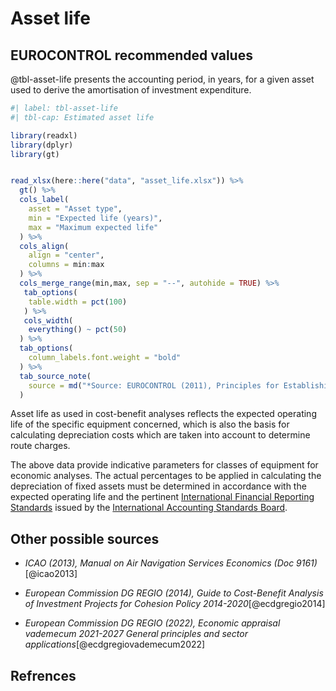 # Asset life {#sec-asset-life}

## EUROCONTROL recommended values

@tbl-asset-life presents the accounting period, in years, for a given asset used
to derive the amortisation of investment expenditure.

```r
#| label: tbl-asset-life
#| tbl-cap: Estimated asset life

library(readxl)
library(dplyr)
library(gt)


read_xlsx(here::here("data", "asset_life.xlsx")) %>% 
  gt() %>% 
  cols_label(
    asset = "Asset type",
    min = "Expected life (years)",
    max = "Maximum expected life"
  ) %>% 
  cols_align(
    align = "center",
    columns = min:max
  ) %>% 
  cols_merge_range(min,max, sep = "--", autohide = TRUE) %>% 
   tab_options(
    table.width = pct(100)
   ) %>% 
   cols_width(
    everything() ~ pct(50)
  ) %>% 
  tab_options(
    column_labels.font.weight = "bold"
  ) %>% 
  tab_source_note(
    source = md("*Source: EUROCONTROL (2011), Principles for Establishing the Cost-Base for Route Charges and the Calculation of the Unit Rates*")
  )
```

Asset life as used in cost-benefit analyses reflects the expected operating life 
of the specific equipment concerned, which is also the basis for calculating 
depreciation costs which are taken into account to determine route charges.

The above data provide indicative parameters for classes of equipment for 
economic analyses. The actual percentages to be applied in calculating the 
depreciation of fixed assets must be determined in accordance with the expected
operating life and the pertinent [International Financial Reporting Standards](https://www.ifrs.org/) 
issued by the [International Accounting Standards Board](https://www.ifrs.org/groups/international-accounting-standards-board/).

## Other possible sources

* *ICAO (2013), Manual on Air Navigation Services Economics (Doc 9161)*[@icao2013]

* *European Commission DG REGIO (2014), Guide to Cost-Benefit Analysis of Investment Projects for Cohesion Policy 2014-2020*[@ecdgregio2014]

* *European Commission DG REGIO (2022), Economic appraisal vademecum 2021-2027 General principles and sector applications*[@ecdgregiovademecum2022]

## Refrences
